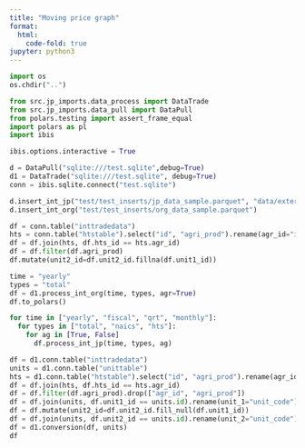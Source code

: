 ```yaml
---
title: "Moving price graph"
format:
  html:
    code-fold: true
jupyter: python3
---
```


```python
import os
os.chdir("..")
```

```python
from src.jp_imports.data_process import DataTrade
from src.jp_imports.data_pull import DataPull
from polars.testing import assert_frame_equal
import polars as pl
import ibis

ibis.options.interactive = True

d = DataPull("sqlite:///test.sqlite",debug=True)
d1 = DataTrade("sqlite:///test.sqlite", debug=True)
conn = ibis.sqlite.connect("test.sqlite")
```

```python
d.insert_int_jp("test/test_inserts/jp_data_sample.parquet", "data/external/code_agr.json")
d.insert_int_org("test/test_inserts/org_data_sample.parquet")
```

```python
df = conn.table("inttradedata")
hts = conn.table("htstable").select("id", "agri_prod").rename(agr_id="id")
df = df.join(hts, df.hts_id == hts.agr_id)
df = df.filter(df.agri_prod)
df.mutate(unit2_id=df.unit2_id.fillna(df.unit1_id))
```

```python
time = "yearly"
types = "total"
df = d1.process_int_org(time, types, agr=True)
df.to_polars()
```

```python
for time in ["yearly", "fiscal", "qrt", "monthly"]:
  for types in ["total", "naics", "hts"]:
    for ag in [True, False]
      df.process_int_jp(time, types, ag)
```


```python
df = d1.conn.table("inttradedata")
units = d1.conn.table("unittable")
hts = d1.conn.table("htstable").select("id", "agri_prod").rename(agr_id="id")
df = df.join(hts, df.hts_id == hts.agr_id)
df = df.filter(df.agri_prod).drop(["agr_id", "agri_prod"])
df = df.join(units, df.unit1_id == units.id).rename(unit_1="unit_code")
df = df.mutate(unit2_id=df.unit2_id.fill_null(df.unit1_id))
df = df.join(units, df.unit2_id == units.id).rename(unit_2="unit_code")
df = d1.conversion(df, units)
df
```